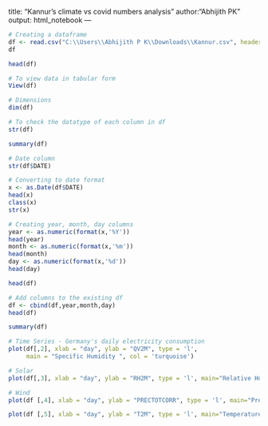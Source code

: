title: "Kannur's climate vs covid numbers analysis"
author:"Abhijith PK"
output: html_notebook
---

```{r}
# Creating a dataframe
df <- read.csv("C:\\Users\\Abhijith P K\\Downloads\\Kannur.csv", header = TRUE)
df
```

```{r}
head(df)
```

```{r}
# To view data in tabular form
View(df)
```

```{r}
# Dimensions
dim(df)
```

```{r}
# To check the datatype of each column in df
str(df)
```

```{r}
summary(df)
```
```{r}
# Date column
str(df$DATE)
```


```{r}
# Converting to date format
x <- as.Date(df$DATE)
head(x)
class(x)
str(x)
```
```{r}
# Creating year, month, day columns
year <- as.numeric(format(x,'%Y'))
head(year)
month <- as.numeric(format(x,'%m'))
head(month)
day <- as.numeric(format(x,'%d'))
head(day)
```

```{r}
head(df)
```

```{r}
# Add columns to the existing df
df <- cbind(df,year,month,day)
head(df)
```

```{r}
summary(df)
```


```{r}
# Time Series - Germany's daily electricity consumption 
plot(df[,2], xlab = "day", ylab = "QV2M", type = 'l',
     main = "Specific Humidity ", col = 'turquoise')
```

```{r}
# Solar
plot(df[,3], xlab = "day", ylab = "RH2M", type = 'l', main="Relative Humidity", col = 'red')
```

```{r}
# Wind
plot(df [,4], xlab = "day", ylab = "PRECTOTCORR", type = 'l', main="Precipitation", col = 'red')
```



```{r}
plot(df [,5], xlab = "day", ylab = "T2M", type = 'l', main="Temperature", col = 'black')
```